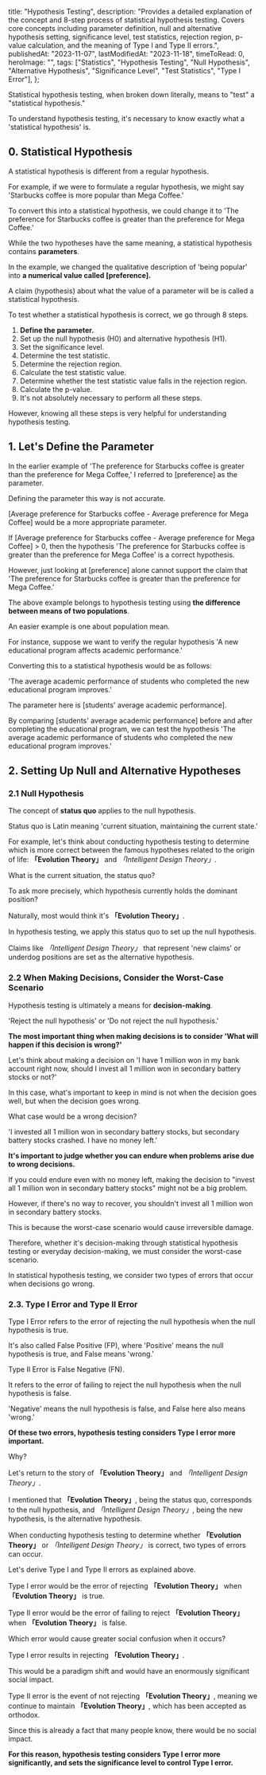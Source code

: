   title: "Hypothesis Testing",
  description: "Provides a detailed explanation of the concept and 8-step process of statistical hypothesis testing. Covers core concepts including parameter definition, null and alternative hypothesis setting, significance level, test statistics, rejection region, p-value calculation, and the meaning of Type I and Type II errors.",
  publishedAt: "2023-11-07",
  lastModifiedAt: "2023-11-18",
  timeToRead: 0,
  heroImage: "",
  tags: ["Statistics", "Hypothesis Testing", "Null Hypothesis", "Alternative Hypothesis", "Significance Level", "Test Statistics", "Type I Error"],
};

Statistical hypothesis testing, when broken down literally, means to "test" a "statistical hypothesis."

To understand hypothesis testing, it's necessary to know exactly what a 'statistical hypothesis' is.

## 0. Statistical Hypothesis

A statistical hypothesis is different from a regular hypothesis.

For example, if we were to formulate a regular hypothesis, we might say 'Starbucks coffee is more popular than Mega Coffee.'

To convert this into a statistical hypothesis, we could change it to 'The preference for Starbucks coffee is greater than the preference for Mega Coffee.'

While the two hypotheses have the same meaning, a statistical hypothesis contains **parameters**.

In the example, we changed the qualitative description of 'being popular' into **a numerical value called [preference].**

A claim (hypothesis) about what the value of a parameter will be is called a statistical hypothesis.

To test whether a statistical hypothesis is correct, we go through 8 steps.

1. **Define the parameter.**
2. Set up the null hypothesis (H0) and alternative hypothesis (H1).
3. Set the significance level.
4. Determine the test statistic.
5. Determine the rejection region.
6. Calculate the test statistic value.
7. Determine whether the test statistic value falls in the rejection region.
8. Calculate the p-value.
9. It's not absolutely necessary to perform all these steps.

However, knowing all these steps is very helpful for understanding hypothesis testing.

## 1. Let's Define the Parameter

In the earlier example of 'The preference for Starbucks coffee is greater than the preference for Mega Coffee,' I referred to [preference] as the parameter.

Defining the parameter this way is not accurate.

[Average preference for Starbucks coffee - Average preference for Mega Coffee] would be a more appropriate parameter.

If [Average preference for Starbucks coffee - Average preference for Mega Coffee] > 0, then the hypothesis 'The preference for Starbucks coffee is greater than the preference for Mega Coffee' is a correct hypothesis.

However, just looking at [preference] alone cannot support the claim that 'The preference for Starbucks coffee is greater than the preference for Mega Coffee.'

The above example belongs to hypothesis testing using **the difference between means of two populations**.

An easier example is one about population mean.

For instance, suppose we want to verify the regular hypothesis 'A new educational program affects academic performance.'

Converting this to a statistical hypothesis would be as follows:

'The average academic performance of students who completed the new educational program improves.'

The parameter here is [students' average academic performance].

By comparing [students' average academic performance] before and after completing the educational program, we can test the hypothesis 'The average academic performance of students who completed the new educational program improves.'

## 2. Setting Up Null and Alternative Hypotheses

### 2.1 Null Hypothesis

The concept of **status quo** applies to the null hypothesis.

Status quo is Latin meaning 'current situation, maintaining the current state.'

For example, let's think about conducting hypothesis testing to determine which is more correct between the famous hypotheses related to the origin of life: <strong>「Evolution Theory」</strong> and <em>「Intelligent Design Theory」</em>.

What is the current situation, the status quo?

To ask more precisely, which hypothesis currently holds the dominant position?

Naturally, most would think it's <strong>「Evolution Theory」</strong>.

In hypothesis testing, we apply this status quo to set up the null hypothesis.

Claims like <em>「Intelligent Design Theory」</em> that represent 'new claims' or underdog positions are set as the alternative hypothesis.

### 2.2 When Making Decisions, Consider the Worst-Case Scenario

Hypothesis testing is ultimately a means for **decision-making**.

'Reject the null hypothesis' or 'Do not reject the null hypothesis.'

**The most important thing when making decisions is to consider 'What will happen if this decision is wrong?'**

Let's think about making a decision on 'I have 1 million won in my bank account right now, should I invest all 1 million won in secondary battery stocks or not?'

In this case, what's important to keep in mind is not when the decision goes well, but when the decision goes wrong.

What case would be a wrong decision?

'I invested all 1 million won in secondary battery stocks, but secondary battery stocks crashed. I have no money left.'

**It's important to judge whether you can endure when problems arise due to wrong decisions.**

If you could endure even with no money left, making the decision to "invest all 1 million won in secondary battery stocks" might not be a big problem.

However, if there's no way to recover, you shouldn't invest all 1 million won in secondary battery stocks.

This is because the worst-case scenario would cause irreversible damage.

Therefore, whether it's decision-making through statistical hypothesis testing or everyday decision-making, we must consider the worst-case scenario.

In statistical hypothesis testing, we consider two types of errors that occur when decisions go wrong.

### 2.3. Type I Error and Type II Error

Type I Error refers to the error of rejecting the null hypothesis when the null hypothesis is true.

It's also called False Positive (FP), where 'Positive' means the null hypothesis is true, and False means 'wrong.'

Type II Error is False Negative (FN).

It refers to the error of failing to reject the null hypothesis when the null hypothesis is false.

'Negative' means the null hypothesis is false, and False here also means 'wrong.'

**Of these two errors, hypothesis testing considers Type I error more important.**

Why?

Let's return to the story of <strong>「Evolution Theory」</strong> and <em>「Intelligent Design Theory」</em>.

I mentioned that <strong>「Evolution Theory」</strong>, being the status quo, corresponds to the null hypothesis, and <em>「Intelligent Design Theory」</em>, being the new hypothesis, is the alternative hypothesis.

When conducting hypothesis testing to determine whether <strong>「Evolution Theory」</strong> or <em>「Intelligent Design Theory」</em> is correct, two types of errors can occur.

Let's derive Type I and Type II errors as explained above.

Type I error would be the error of rejecting <strong>「Evolution Theory」</strong> when <strong>「Evolution Theory」</strong> is true.

Type II error would be the error of failing to reject <strong>「Evolution Theory」</strong> when <strong>「Evolution Theory」</strong> is false.

Which error would cause greater social confusion when it occurs?

Type I error results in rejecting <strong>「Evolution Theory」</strong>.

This would be a paradigm shift and would have an enormously significant social impact.

Type II error is the event of not rejecting <strong>「Evolution Theory」</strong>, meaning we continue to maintain <strong>「Evolution Theory」</strong>, which has been accepted as orthodox.

Since this is already a fact that many people know, there would be no social impact.

**For this reason, hypothesis testing considers Type I error more significantly, and sets the significance level to control Type I error.**
